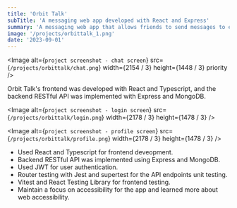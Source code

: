 ```yaml
---
title: 'Orbit Talk'
subTitle: 'A messaging web app developed with React and Express'
summary: 'A messaging web app that allows friends to send messages to each other'
image: '/projects/orbittalk_1.png'
date: '2023-09-01'
---
```


<Image
  alt={`project screenshot - chat screen`}
  src={`/projects/orbittalk/chat.png`}
  width={2154 / 3}
  height={1448 / 3}
  priority
/>

Orbit Talk's frontend was developed with React and Typescript, 
and the backend RESTful API was implemented with Express and MongoDB. 

<Image
  alt={`project screenshot - login screen`}
  src={`/projects/orbittalk/login.png`}
  width={2178 / 3}
  height={1478 / 3}
/>

<Image
  alt={`project screenshot - profile screen`}
  src={`/projects/orbittalk/profile.png`}
  width={2178 / 3}
  height={1478 / 3}
/>

- Used React and Typescript for frontend deveopment.
- Backend RESTful API was implemented using Express and MongoDB.
- Used JWT for user authentication.
- Router testing with Jest and supertest for the API endpoints unit testing.
- Vitest and React Testing Library for frontend testing.
- Maintain a focus on accessibility for the app and learned more about web accessibility.
